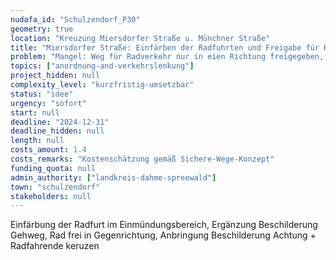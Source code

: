 ```yaml
---
nudafa_id: "Schulzendorf_P30"
geometry: true
location: "Kreuzung Miersdorfer Straße u. Münchner Straße"
title: "Miersdorfer Straße: Einfärben der Radfuhrten und Freigabe für Rad in Gegenrichtung"
problem: "Mangel: Weg für Radverkehr nur in eien Richtung freigegeben, Alternative nicht vorhanden"
topics: ["anordnung-and-verkehrslenkung"]
project_hidden: null
complexity_level: "kurzfristig-umsetzbar"
status: "idee"
urgency: "sofort"
start: null
deadline: "2024-12-31"
deadline_hidden: null
length: null
costs_amount: 1.4
costs_remarks: "Kostenschätzung gemäß Sichere-Wege-Konzept"
funding_quota: null
admin_authority: ["landkreis-dahme-spreewald"]
town: "schulzendorf"
stakeholders: null
---
```

Einfärbung der Radfurt im Einmündungsbereich, Ergänzung Beschilderung Gehweg, Rad frei in Gegenrichtung, Anbringung Beschilderung Achtung + Radfahrende keruzen
